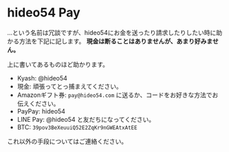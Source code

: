 # hideo54 Pay

…という名前は冗談ですが、hideo54にお金を送ったり請求したりしたい時に助かる方法を下記に記します。
**現金は断ることはありませんが、あまり好みません。**

上に書いてあるものほど助かります。

* Kyash: @hideo54
* 現金: 頑張ってとっ捕まえてください。
* Amazonギフト券: `pay@hideo54.com` に送るか、コードをお好きな方法でお伝えください。
* PayPay: hideo54
* LINE Pay: @hideo54 と友だちになってください。
* BTC: `39pov3BeXeuuiQ52E2ZqKr9nGWEAtxAtEE`

これ以外の手段についてはご連絡ください。
